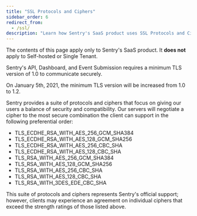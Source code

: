 ```yaml
---
title: "SSL Protocols and Ciphers"
sidebar_order: 6
redirect_from:
  - /ssl/
description: "Learn how Sentry's SaaS product uses SSL Protocols and Ciphers for security and compatibility."
---
```


<Alert title="Note" level="warning">

The contents of this page apply only to Sentry's SaaS product. It **does not**
apply to Self-hosted or Single Tenant.

</Alert>

Sentry's API, Dashboard, and Event Submission requires a minimum TLS version of 1.0 to communicate securely.

On January 5th, 2021, the minimum TLS version will be increased from 1.0 to 1.2.

Sentry provides a suite of protocols and ciphers that focus on giving our users a balance of security and compatibility. Our servers will negotiate a cipher to the most secure combination the client can support in the following preferential order:

- TLS_ECDHE_RSA_WITH_AES_256_GCM_SHA384
- TLS_ECDHE_RSA_WITH_AES_128_GCM_SHA256
- TLS_ECDHE_RSA_WITH_AES_256_CBC_SHA
- TLS_ECDHE_RSA_WITH_AES_128_CBC_SHA
- TLS_RSA_WITH_AES_256_GCM_SHA384
- TLS_RSA_WITH_AES_128_GCM_SHA256
- TLS_RSA_WITH_AES_256_CBC_SHA
- TLS_RSA_WITH_AES_128_CBC_SHA
- TLS_RSA_WITH_3DES_EDE_CBC_SHA

This suite of protocols and ciphers represents Sentry's official support; however, clients may experience an agreement on individual ciphers that exceed the strength ratings of those listed above.
